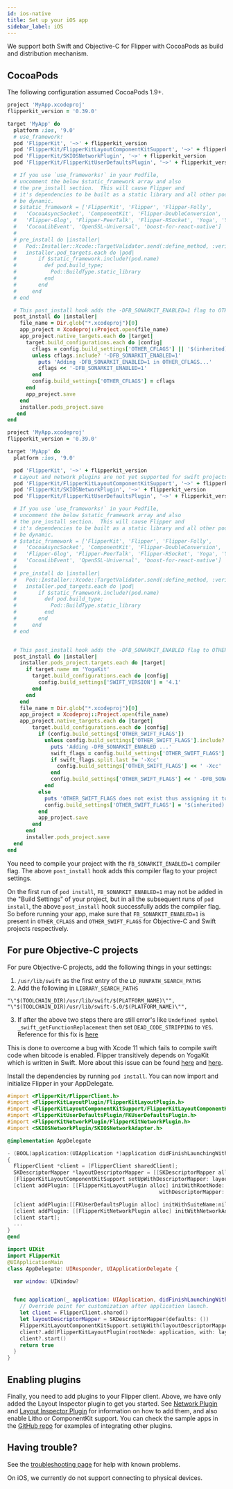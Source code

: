 ```yaml
---
id: ios-native
title: Set up your iOS app
sidebar_label: iOS
---
```


We support both Swift and Objective-C for Flipper with CocoaPods as build and distribution mechanism. 

## CocoaPods

The following configuration assumed CocoaPods 1.9+.

<!--DOCUSAURUS_CODE_TABS-->
<!--Objective-C-->

```ruby
project 'MyApp.xcodeproj'
flipperkit_version = '0.39.0'

target 'MyApp' do
  platform :ios, '9.0'
  # use_framework!
  pod 'FlipperKit', '~>' + flipperkit_version
  pod 'FlipperKit/FlipperKitLayoutComponentKitSupport', '~>' + flipperkit_version
  pod 'FlipperKit/SKIOSNetworkPlugin', '~>' + flipperkit_version
  pod 'FlipperKit/FlipperKitUserDefaultsPlugin', '~>' + flipperkit_version

  # If you use `use_frameworks!` in your Podfile,
  # uncomment the below $static_framework array and also
  # the pre_install section.  This will cause Flipper and
  # it's dependencies to be built as a static library and all other pods to
  # be dynamic.
  # $static_framework = ['FlipperKit', 'Flipper', 'Flipper-Folly',
  #   'CocoaAsyncSocket', 'ComponentKit', 'Flipper-DoubleConversion',
  #   'Flipper-Glog', 'Flipper-PeerTalk', 'Flipper-RSocket', 'Yoga', 'YogaKit',
  #   'CocoaLibEvent', 'OpenSSL-Universal', 'boost-for-react-native']
  #
  # pre_install do |installer|
  #   Pod::Installer::Xcode::TargetValidator.send(:define_method, :verify_no_static_framework_transitive_dependencies) {}
  #   installer.pod_targets.each do |pod|
  #       if $static_framework.include?(pod.name)
  #         def pod.build_type;
  #           Pod::BuildType.static_library
  #         end
  #       end
  #     end
  # end

  # This post_install hook adds the -DFB_SONARKIT_ENABLED=1 flag to OTHER_CFLAGS, necessary to expose Flipper classes in the header files
  post_install do |installer|
    file_name = Dir.glob("*.xcodeproj")[0]
    app_project = Xcodeproj::Project.open(file_name)
    app_project.native_targets.each do |target|
      target.build_configurations.each do |config|
        cflags = config.build_settings['OTHER_CFLAGS'] || '$(inherited) '
        unless cflags.include? '-DFB_SONARKIT_ENABLED=1'
          puts 'Adding -DFB_SONARKIT_ENABLED=1 in OTHER_CFLAGS...'
          cflags << '-DFB_SONARKIT_ENABLED=1'
        end
        config.build_settings['OTHER_CFLAGS'] = cflags
      end
      app_project.save
    end
    installer.pods_project.save
   end
end
```

<!--Swift-->

```ruby
project 'MyApp.xcodeproj'
flipperkit_version = '0.39.0'

target 'MyApp' do
  platform :ios, '9.0'

  pod 'FlipperKit', '~>' + flipperkit_version
  # Layout and network plugins are not yet supported for swift projects
  pod 'FlipperKit/FlipperKitLayoutComponentKitSupport', '~>' + flipperkit_version
  pod 'FlipperKit/SKIOSNetworkPlugin', '~>' + flipperkit_version
  pod 'FlipperKit/FlipperKitUserDefaultsPlugin', '~>' + flipperkit_version

  # If you use `use_frameworks!` in your Podfile,
  # uncomment the below $static_framework array and also
  # the pre_install section.  This will cause Flipper and
  # it's dependencies to be built as a static library and all other pods to
  # be dynamic.
  # $static_framework = ['FlipperKit', 'Flipper', 'Flipper-Folly',
  #   'CocoaAsyncSocket', 'ComponentKit', 'Flipper-DoubleConversion',
  #   'Flipper-Glog', 'Flipper-PeerTalk', 'Flipper-RSocket', 'Yoga', 'YogaKit',
  #   'CocoaLibEvent', 'OpenSSL-Universal', 'boost-for-react-native']
  #
  # pre_install do |installer|
  #   Pod::Installer::Xcode::TargetValidator.send(:define_method, :verify_no_static_framework_transitive_dependencies) {}
  #   installer.pod_targets.each do |pod|
  #       if $static_framework.include?(pod.name)
  #         def pod.build_type;
  #           Pod::BuildType.static_library
  #         end
  #       end
  #     end
  # end


  # This post_install hook adds the -DFB_SONARKIT_ENABLED flag to OTHER_SWIFT_FLAGS, necessary to build swift target
  post_install do |installer|
    installer.pods_project.targets.each do |target|
      if target.name == 'YogaKit'
        target.build_configurations.each do |config|
          config.build_settings['SWIFT_VERSION'] = '4.1'
        end
      end
    end
    file_name = Dir.glob("*.xcodeproj")[0]
    app_project = Xcodeproj::Project.open(file_name)
    app_project.native_targets.each do |target|
        target.build_configurations.each do |config|
          if (config.build_settings['OTHER_SWIFT_FLAGS'])
            unless config.build_settings['OTHER_SWIFT_FLAGS'].include? '-DFB_SONARKIT_ENABLED'
              puts 'Adding -DFB_SONARKIT_ENABLED ...'
              swift_flags = config.build_settings['OTHER_SWIFT_FLAGS']
              if swift_flags.split.last != '-Xcc'
                config.build_settings['OTHER_SWIFT_FLAGS'] << ' -Xcc'
              end
              config.build_settings['OTHER_SWIFT_FLAGS'] << ' -DFB_SONARKIT_ENABLED'
            end
          else
            puts 'OTHER_SWIFT_FLAGS does not exist thus assigning it to `$(inherited) -Xcc -DFB_SONARKIT_ENABLED`'
            config.build_settings['OTHER_SWIFT_FLAGS'] = '$(inherited) -Xcc -DFB_SONARKIT_ENABLED'
          end
          app_project.save
        end
      end
      installer.pods_project.save
  end
end
```

<!--END_DOCUSAURUS_CODE_TABS-->

You need to compile your project with the `FB_SONARKIT_ENABLED=1` compiler flag. The above `post_install` hook adds this compiler flag to your project settings.

<div class="warning">

On the first run of `pod install`, `FB_SONARKIT_ENABLED=1` may not be added in the "Build Settings" of your project, but in all the subsequent runs of `pod install`, the above `post_install` hook successfully adds the compiler flag. So before running your app, make sure that `FB_SONARKIT_ENABLED=1` is present in `OTHER_CFLAGS` and `OTHER_SWIFT_FLAGS` for Objective-C and Swift projects respectively.

</div>

## For pure Objective-C projects

For pure Objective-C projects, add the following things in your settings:

1. `/usr/lib/swift` as the first entry of the `LD_RUNPATH_SEARCH_PATHS`
2. Add the following in `LIBRARY_SEARCH_PATHS`

```
"\"$(TOOLCHAIN_DIR)/usr/lib/swift/$(PLATFORM_NAME)\"",
"\"$(TOOLCHAIN_DIR)/usr/lib/swift-5.0/$(PLATFORM_NAME)\"",	
```
3. If after the above two steps there are still error's like `Undefined symbol _swift_getFunctionReplacement` then set `DEAD_CODE_STRIPPING` to `YES`. Reference for this fix is [here](https://forums.swift.org/t/undefined-symbol-swift-getfunctionreplacement/30495/4)

This is done to overcome a bug with Xcode 11 which fails to compile swift code when bitcode is enabled. Flipper transitively depends on YogaKit which is written in Swift. More about this issue can be found [here](https://twitter.com/krzyzanowskim/status/1151549874653081601?s=21) and [here](https://github.com/Carthage/Carthage/issues/2825).


Install the dependencies by running `pod install`. You can now import and initialize Flipper in your
AppDelegate.

<!--DOCUSAURUS_CODE_TABS-->

<!--Objective-C-->

```objective-c
#import <FlipperKit/FlipperClient.h>
#import <FlipperKitLayoutPlugin/FlipperKitLayoutPlugin.h>
#import <FlipperKitLayoutComponentKitSupport/FlipperKitLayoutComponentKitSupport.h>
#import <FlipperKitUserDefaultsPlugin/FKUserDefaultsPlugin.h>
#import <FlipperKitNetworkPlugin/FlipperKitNetworkPlugin.h>
#import <SKIOSNetworkPlugin/SKIOSNetworkAdapter.h>

@implementation AppDelegate

- (BOOL)application:(UIApplication *)application didFinishLaunchingWithOptions:(NSDictionary *)launchOptions
{
  FlipperClient *client = [FlipperClient sharedClient];
  SKDescriptorMapper *layoutDescriptorMapper = [[SKDescriptorMapper alloc] initWithDefaults];
  [FlipperKitLayoutComponentKitSupport setUpWithDescriptorMapper: layoutDescriptorMapper];
  [client addPlugin: [[FlipperKitLayoutPlugin alloc] initWithRootNode: application
                                                 withDescriptorMapper: layoutDescriptorMapper]];

  [client addPlugin:[[FKUserDefaultsPlugin alloc] initWithSuiteName:nil]];
  [client addPlugin: [[FlipperKitNetworkPlugin alloc] initWithNetworkAdapter:[SKIOSNetworkAdapter new]]];
  [client start];
  ...
}
@end
```

<!--Swift-->

```swift
import UIKit
import FlipperKit
@UIApplicationMain
class AppDelegate: UIResponder, UIApplicationDelegate {

  var window: UIWindow?


  func application(_ application: UIApplication, didFinishLaunchingWithOptions launchOptions: [UIApplication.LaunchOptionsKey: Any]?) -> Bool {
    // Override point for customization after application launch.
    let client = FlipperClient.shared()
    let layoutDescriptorMapper = SKDescriptorMapper(defaults: ())
    FlipperKitLayoutComponentKitSupport.setUpWith(layoutDescriptorMapper)
    client?.add(FlipperKitLayoutPlugin(rootNode: application, with: layoutDescriptorMapper!))
    client?.start()
    return true
  }
}
```

<!--END_DOCUSAURUS_CODE_TABS-->

## Enabling plugins

Finally, you need to add plugins to your Flipper client. Above, we have only added the Layout Inspector plugin to get you started. See [Network Plugin](../setup/network-plugin) and [Layout Inspector Plugin](../setup/layout-plugin) for information on how to add them, and also enable Litho or ComponentKit support. You can check the sample apps in the [GitHub repo](https://github.com/facebook/flipper) for examples of integrating other plugins.

## Having trouble?

See the [troubleshooting page](../troubleshooting) for help with known problems.

<div class="warning">

On iOS, we currently do not support connecting to physical devices.

</div>
